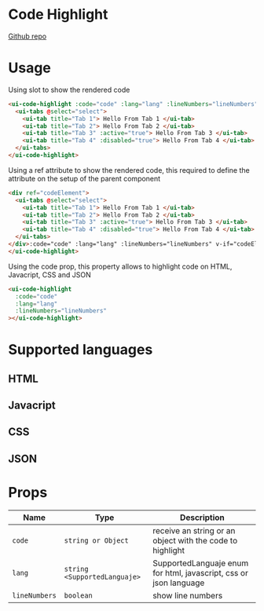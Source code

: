 
# Code Highlight

[Github repo](https://github.com/unicoderns/ui/tree/master/packages/code-highlight)

# Usage

Using slot to show the rendered code

```html
<ui-code-highlight :code="code" :lang="lang" :lineNumbers="lineNumbers">
  <ui-tabs @select="select">
    <ui-tab title="Tab 1"> Hello From Tab 1 </ui-tab>
    <ui-tab title="Tab 2"> Hello From Tab 2 </ui-tab>
    <ui-tab title="Tab 3" :active="true"> Hello From Tab 3 </ui-tab>
    <ui-tab title="Tab 4" :disabled="true"> Hello From Tab 4 </ui-tab>
  </ui-tabs>
</ui-code-highlight>
```

Using a ref attribute to show the rendered code, this required to define the attribute on the setup of the parent component

```html
<div ref="codeElement">
  <ui-tabs @select="select">
    <ui-tab title="Tab 1"> Hello From Tab 1 </ui-tab>
    <ui-tab title="Tab 2"> Hello From Tab 2 </ui-tab>
    <ui-tab title="Tab 3" :active="true"> Hello From Tab 3 </ui-tab>
    <ui-tab title="Tab 4" :disabled="true"> Hello From Tab 4 </ui-tab>
  </ui-tabs>
</div>:code="code" :lang="lang" :lineNumbers="lineNumbers" v-if="codeElement" :code="codeElement">
</ui-code-highlight>
```

Using the code prop, this property allows to highlight code on HTML, Javacript, CSS and JSON

```html
<ui-code-highlight
  :code="code"
  :lang="lang"
  :lineNumbers="lineNumbers"
></ui-code-highlight>
```

# Supported languages

## HTML

<Canvas>
  <Story id="ui-bootstrap-codehighlight--default" />
</Canvas>

## Javacript

<Canvas>
  <Story id="ui-bootstrap-codehighlight--javascript" />
</Canvas>

## CSS

<Canvas>
  <Story id="ui-bootstrap-codehighlight--css" />
</Canvas>

## JSON

<Canvas>
  <Story id="ui-bootstrap-codehighlight--json" />
</Canvas>

# Props

| Name          | Type                         | Description                                                       |
| ------------- | ---------------------------- | ----------------------------------------------------------------- |
| `code`        | `string or Object`           | receive an string or an object with the code to highlight         |
| `lang`        | `string <SupportedLanguaje>` | SupportedLanguaje enum for html, javascript, css or json language |
| `lineNumbers` | `boolean`                    | show line numbers                                                 |
